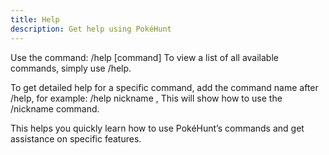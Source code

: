 ```yaml
---
title: Help
description: Get help using PokéHunt
---
```


Use the command:
/help [command]
To view a list of all available commands, simply use /help.

To get detailed help for a specific command, add the command name after /help, for example:
/help nickname , 
This will show how to use the /nickname command.

This helps you quickly learn how to use PokéHunt’s commands and get assistance on specific features.
